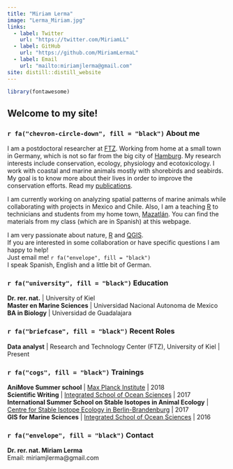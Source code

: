 ```yaml
---
title: "Miriam Lerma"
image: "Lerma_Miriam.jpg"
links:
  - label: Twitter
    url: "https://twitter.com/MiriamLL"
  - label: GitHub
    url: "https://github.com/MiriamLermaL"
  - label: Email
    url: "mailto:miriamjlerma@gmail.com"
site: distill::distill_website
---
```


```r
library(fontawesome)
```


## **Welcome to my site!**  


### `r fa("chevron-circle-down", fill = "black")` About  me
I am a postdoctoral researcher at [FTZ](https://www.ftz.uni-kiel.de/de). Working from home at a small town in Germany, which is not so far from the big city of [Hamburg](https://www.google.com/maps/place/Hamburgo/). My research interests include conservation, ecology, physiology and ecotoxicology. I work with coastal and marine animals mostly with shorebirds and seabirds. My goal is to know more about their lives in order to improve the conservation efforts. Read my [publications](https://miriamlerma.netlify.app/publications.html).

I am currently working on analyzing spatial patterns of marine animals while collaborating with  projects in Mexico and Chile. Also, I am a teaching [R](https://www.r-project.org/about.html)  to technicians and students from my home town, [Mazatlán](https://www.google.com/maps/place/Mazatlan). You can find the materials from my class (which are in Spanish) at this webpage. 

I am very passionate about nature, [R](https://www.r-project.org/about.html) and [QGIS](https://qgis.org/en/site/).  
If you are interested in some collaboration or have specific questions I am happy to help!    
Just email me! `r fa("envelope", fill = "black")`  
I speak Spanish, English and a little bit of German.    


### `r fa("university", fill = "black")` Education
**Dr. rer. nat.** | University of Kiel   
**Master en Marine Sciences**  | Universidad Nacional Autonoma de Mexico  
**BA in Biology**  | Universidad de Guadalajara

### `r fa("briefcase", fill = "black")` Recent Roles  
**Data analyst** | Research and Technology Center (FTZ), University of Kiel | Present  

### `r fa("cogs", fill = "black")` Trainings
**AniMove Summer school** | [Max Planck Institute](https://animove.org/) | 2018  
**Scientific Writing** | [Integrated School of Ocean Sciences](https://www.futureocean.org/de/isos/) | 2017  
**International Summer School on Stable Isotopes in Animal Ecology** | [Centre for Stable Isotope Ecology in Berlin-Brandenburg](http://www.izw-berlin.de/en/summer-school-on-stable-isotopes-in-animal-ecology-en.html) | 2017  
**GIS for Marine Sciences** | [Integrated School of Ocean Sciences](https://www.futureocean.org/de/isos/) | 2016  


### `r fa("envelope", fill = "black")` Contact
**Dr. rer. nat. Miriam Lerma** <br>
Email: miriamjlerma@gmail.com

